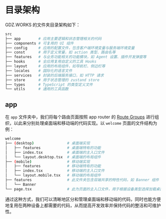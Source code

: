 # 目录架构

GDZ.WORKS 的文件夹目录架构如下：

```bash
src
├── app        # 应用主要逻辑和状态管理相关的代码
├── components # 可复用的 UI 组件
├── config     # 应用的配置文件，包含客户端环境变量与服务端环境变量
├── const      # 用于定义常量，如 action 类型、路由名等
├── features   # 与业务功能相关的功能模块，如 Agent 设置、插件开发弹窗等
├── hooks      # 全应用复用自定义的工具 Hooks
├── layout     # 应用的布局组件，如导航栏、侧边栏等
├── locales    # 国际化的语言文件
├── services   # 封装的后端服务接口，如 HTTP 请求
├── store      # 用于状态管理的 zustand store
├── types      # TypeScript 的类型定义文件
└── utils      # 通用的工具函数
```

## app

在 `app` 文件夹中，我们将每个路由页面按照 app router 的 [Route Groups](https://nextjs.org/docs/app/building-your-application/routing/route-groups) 进行组织，以此来分别处理桌面端和移动端的代码实现。以 `welcome` 页面的文件结构为例：

```bash
welcome
├── (desktop)               # 桌面端实现
│   ├── features            # 桌面端特有的功能
│   ├── index.tsx           # 桌面端的主入口文件
│   └── layout.desktop.tsx  # 桌面端的布局组件
├── (mobile)                # 移动端实现
│   ├── features            # 移动端特有的功能
│   ├── index.tsx           # 移动端的主入口文件
│   └── layout.mobile.tsx   # 移动端的布局组件
├── features                # 此文件夹包含双端共享的特性代码，如 Banner 组件
│   └── Banner
└── page.tsx                # 此为页面的主入口文件，用于根据设备类型选择加载桌面端或移动端的代码
```

通过这种方式，我们可以清晰地区分和管理桌面端和移动端的代码，同时也能方便地复用在两种设备上都需要的代码，从而提高开发效率并保持代码的整洁和可维护性。
